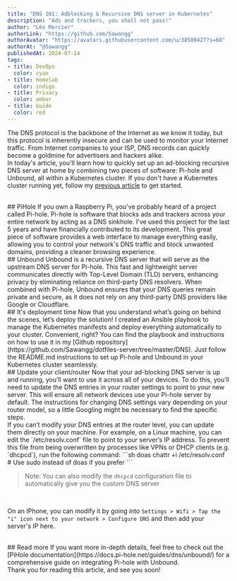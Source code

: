 ```yaml
---
title: "DNS 101: Adblocking & Recursive DNS server in Kubernetes"
description: "Ads and trackers, you shall not pass!"
author: "Léo Mercier"
authorLink: "https://github.com/Sawangg"
authorAvatar: "https://avatars.githubusercontent.com/u/38500427?s=60"
authorAt: "@Sawangg"
publishedAt: 2024-07-14
tags:
- title: DevOps
  color: cyan
- title: Homelab
  color: indigo
- title: Privacy
  color: amber
- title: Guide
  color: red
---
```



The DNS protocol is the backbone of the Internet as we know it today, but this protocol is inherently insecure and can
be used to monitor your Internet traffic. From Internet companies to your ISP, DNS records can quickly become a goldmine
for advertisers and hackers alike.  
In today's article, you'll learn how to quickly set up an ad-blocking recursive DNS server at home by combining two
pieces of software: Pi-hole and Unbound, all within a Kubernetes cluster. If you don't have a Kubernetes cluster running
yet, follow my [previous article](https://leomercier.blog/posts/kubernetes-ansible) to get started.

<br />
## PiHole
If you own a Raspberry Pi, you've probably heard of a project called Pi-hole. Pi-hole is software that blocks ads and
trackers across your entire network by acting as a DNS sinkhole. I've used this project for the last 5 years and have
financially contributed to its development. This great piece of software provides a web interface to manage everything
easily, allowing you to control your network's DNS traffic and block unwanted domains, providing a cleaner browsing
experience.

<br />
## Unbound
Unbound is a recursive DNS server that will serve as the upstream DNS server for Pi-hole. This fast and lightweight
server communicates directly with Top-Level Domain (TLD) servers, enhancing privacy by eliminating reliance on
third-party DNS resolvers. When combined with Pi-hole, Unbound ensures that your DNS queries remain private and secure,
as it does not rely on any third-party DNS providers like Google or Cloudflare.

<br />
## It's deployment time
Now that you understand what’s going on behind the scenes, let’s deploy the solution! I created an Ansible playbook to
manage the Kubernetes manifests and deploy everything automatically to your cluster. Convenient, right? You can find the
playbook and instructions on how to use it in my [Github
repository](https://github.com/Sawangg/dotfiles-server/tree/master/DNS). Just follow the README.md instructions to set
up Pi-hole and Unbound in your Kubernetes cluster seamlessly.

<br />
## Update your client/router
Now that your ad-blocking DNS server is up and running, you’ll want to use it across all of your devices. To do this, you’ll need to update the DNS entries in your router settings to point to your new server. This will ensure all network devices use your Pi-hole server by default. The instructions for changing DNS settings vary depending on your router model, so a little Googling might be necessary to find the specific steps.  
<br/>
If you can’t modify your DNS entries at the router level, you can update them directly on your machine. For example, on
a Linux machine, you can edit the `/etc/resolv.conf` file to point to your server’s IP address. To prevent this file
from being overwritten by processes like VPNs or DHCP clients (e.g. `dhcpcd`), run the following command:
```sh
doas chattr +i /etc/resolv.conf # Use sudo instead of doas if you prefer
```

> Note: You can also modify the `dhcpcd` configuration file to automatically give you the custom DNS server
<br/>

On an IPhone, you can modify it by going into `Settings > Wifi > Tap the "i" icon next to your network > Configure DNS` and then add your
server's IP here.

<br />
## Read more
If you want more in-depth details, feel free to check out the [PiHole
documentation](https://docs.pi-hole.net/guides/dns/unbound/) for a comprehensive guide on integrating Pi-hole with Unbound.
<br />
Thank you for reading this article, and see you soon!
